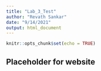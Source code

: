 ```yaml
---
title: "Lab_3_Test"
author: "Revath Sankar"
date: "9/14/2021"
output: html_document
---
```


```r
knitr::opts_chunk$set(echo = TRUE)
```

## Placeholder for website